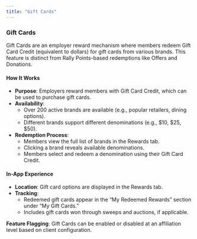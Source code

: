```yaml
---
title: "Gift Cards"
---
```



### **Gift Cards**

Gift Cards are an employer reward mechanism where members redeem Gift Card Credit (equivalent to dollars) for gift cards from various brands. This feature is distinct from Rally Points-based redemptions like Offers and Donations.

#### **How It Works**

- **Purpose**: Employers reward members with Gift Card Credit, which can be used to purchase gift cards.
- **Availability**:
  - Over 200 active brands are available (e.g., popular retailers, dining options).
  - Different brands support different denominations (e.g., $10, $25, $50).
- **Redemption Process**:
  - Members view the full list of brands in the Rewards tab.
  - Clicking a brand reveals available denominations.
  - Members select and redeem a denomination using their Gift Card Credit.

#### **In-App Experience**

- **Location**: Gift card options are displayed in the Rewards tab.
- **Tracking**:
  - Redeemed gift cards appear in the “My Redeemed Rewards” section under “My Gift Cards.”
  - Includes gift cards won through sweeps and auctions, if applicable.

**Feature Flagging**: Gift Cards can be enabled or disabled at an affiliation level based on client configuration.
